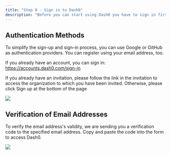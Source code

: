 ```yaml
---
title: "Step 0 - Sign in to Dash0"
description: "Before you can start using Dash0 you have to sign in first."
---
```



## Authentication Methods
To simplify the sign-up and sign-in process, you can use Google or GitHub as authentication providers. You can register using your email address, too.

If you already have an account, you can sign in:
https://accounts.dash0.com/sign-in

<Info>If you already have an invitation, please follow the link in the invitation to access the organization to which you have been invited.
Otherwise, please click Sign up at the bottom of the page</Info>
<Frame caption="Screenshot of sign up form">
    <img src="/images/dash0/sign-up-form.png" />
</Frame>



## Verification of Email Addresses
To verify the email address's validity, we are sending you a verification code to the specified email address. Copy and paste the code into the form to access Dash0.
<Frame caption="Screenshot of sign up form email verification">
    <img src="/images/dash0/verify-your-email.png" />
</Frame>